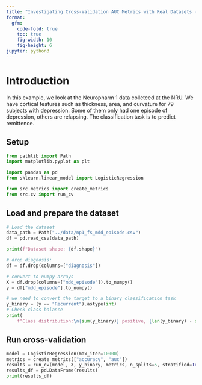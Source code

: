 ```yaml
---
title: "Investigating Cross-Validation AUC Metrics with Real Datasets - NP1 depression remission data"
format:
  gfm:
    code-fold: true
    toc: true
    fig-width: 10
    fig-height: 6
jupyter: python3
---
```

# Introduction
In this example, we look at the Neuropharm 1 data colletced at the NRU. We have cortical features such as thickness, area, and curvature for 79 subjects with depression. Some of them only had one episode of depression, others are relapsing. The classification task is to predict remittence.

## Setup
```python
from pathlib import Path
import matplotlib.pyplot as plt

import pandas as pd
from sklearn.linear_model import LogisticRegression

from src.metrics import create_metrics
from src.cv import run_cv
```

## Load and prepare the dataset
```python
# Load the dataset
data_path = Path("../data/np1_fs_mdd_episode.csv")
df = pd.read_csv(data_path)

print(f"Dataset shape: {df.shape}")

# drop diagnosis:
df = df.drop(columns=["diagnosis"])

# convert to numpy arrays
X = df.drop(columns=["mdd_episode"]).to_numpy()
y = df["mdd_episode"].to_numpy()

# we need to convert the target to a binary classification task
y_binary = (y == "Recurrent").astype(int)
# Check class balance
print(
    f"Class distribution:\n{sum(y_binary)} positive, {len(y_binary) - sum(y_binary)} negative, ratio: {sum(y_binary) / len(y_binary):.2f}")
```

## Run cross-validation
```python
model = LogisticRegression(max_iter=10000)
metrics = create_metrics(["accuracy", "auc"])
results = run_cv(model, X, y_binary, metrics, n_splits=5, stratified=True, random_state=1)
results_df = pd.DataFrame(results)
print(results_df)
```